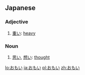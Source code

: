 ==Japanese==

===Adjective===
{{ja-adj|h|decl=i|rom=omoi}}
# [[重い]]: [[heavy]]

===Noun===
{{ja-noun|h|rom=omoi}}
# [[思い]], [[想い]]: [[thought]]

[[lo:おもい]]
[[ja:おもい]]
[[pl:おもい]]
[[zh:おもい]]